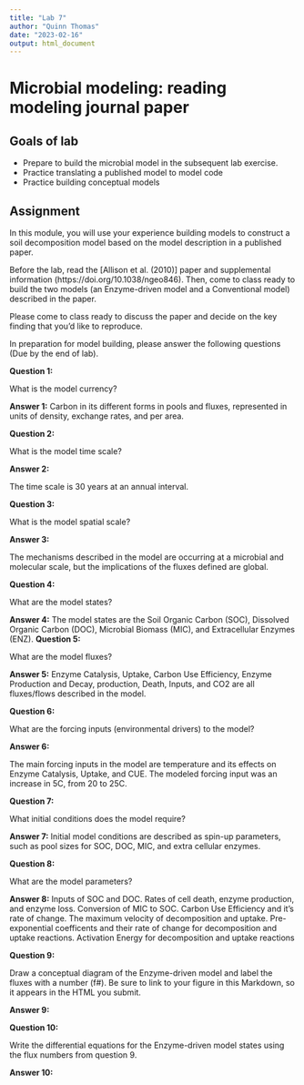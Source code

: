 ```yaml
---
title: "Lab 7"
author: "Quinn Thomas"
date: "2023-02-16"
output: html_document
---
```


# Microbial modeling: reading modeling journal paper

## Goals of lab

- Prepare to build the microbial model in the subsequent lab exercise.  
-	Practice translating a published model to model code
-	Practice building conceptual models

## Assignment

In this module, you will use your experience building models to construct a soil decomposition model based on the model description in a published paper.

Before the lab, read the [Allison et al. (2010)] paper and supplemental information (https://doi.org/10.1038/ngeo846). Then, come to class ready to build the two models (an Enzyme-driven model and a Conventional model) described in the paper.

Please come to class ready to discuss the paper and decide on the key finding that you'd like to reproduce.

In preparation for model building, please answer the following questions (Due by the end of lab).

**Question 1:**

What is the model currency?

**Answer 1:**
Carbon in its different forms in pools and fluxes, represented in units of density, exchange rates, and per area.

**Question 2:** 

What is the model time scale?

**Answer 2:**

The time scale is 30 years at an annual interval.

**Question 3:**  

What is the model spatial scale?

**Answer 3:**

The mechanisms described in the model are occurring at a microbial and molecular scale, but the implications of the fluxes defined are global.

**Question 4:**

What are the model states?

**Answer 4:**
The model states are the Soil Organic Carbon (SOC), Dissolved Organic Carbon (DOC), Microbial Biomass (MIC), and Extracellular Enzymes (ENZ). 
**Question 5:**

What are the model fluxes?

**Answer 5:**
Enzyme Catalysis, Uptake, Carbon Use Efficiency, Enzyme Production and Decay, production, Death, Inputs, and CO2 are all fluxes/flows described in the model.

**Question 6:**

What are the forcing inputs (environmental drivers) to the model?

**Answer 6:**

The main forcing inputs in the model are temperature and its effects on Enzyme Catalysis, Uptake, and CUE. The modeled forcing input was an increase in 5C, from 20 to 25C.

**Question 7:**

What initial conditions does the model require?

**Answer 7:**
Initial model conditions are described as spin-up parameters, such as pool sizes for SOC, DOC, MIC, and extra cellular enzymes.

**Question 8:** 

What are the model parameters?

**Answer 8:**
Inputs of SOC and DOC.
Rates of cell death, enzyme production, and enzyme loss.
Conversion of MIC to SOC.
Carbon Use Efficiency and it's rate of change.
The maximum velocity of decomposition and uptake.
Pre-exponential coefficents and their rate of change for decomposition and uptake reactions.
Activation Energy for decomposition and uptake reactions

**Question 9:**

Draw a conceptual diagram of the Enzyme-driven model and label the fluxes with a number (f#).  Be sure to link to your figure in this Markdown, so it appears in the HTML you submit.

**Answer 9:**

**Question 10:**

Write the differential equations for the Enzyme-driven model states using the flux numbers from question 9. 

**Answer 10:**
